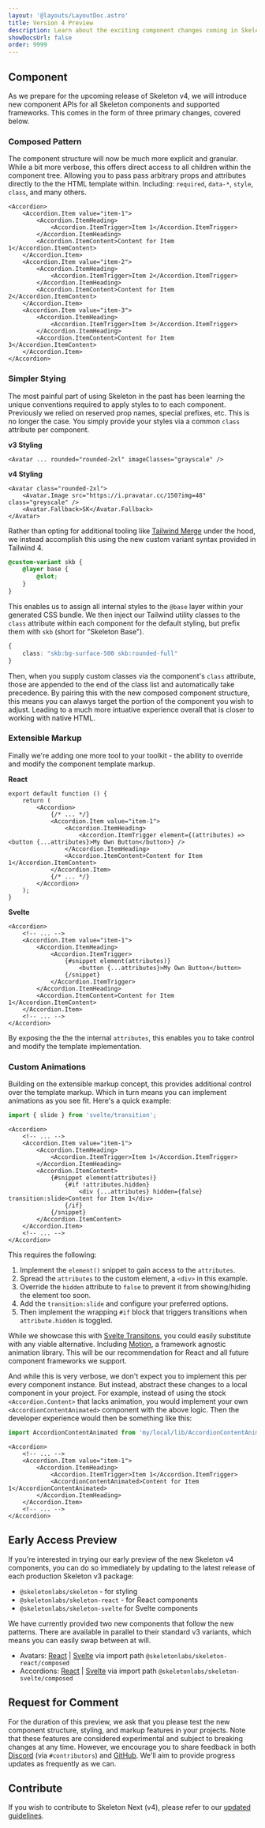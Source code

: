```yaml
---
layout: '@layouts/LayoutDoc.astro'
title: Version 4 Preview
description: Learn about the exciting component changes coming in Skeleton v4.
showDocsUrl: false
order: 9999
---
```



## Component

As we prepare for the upcoming release of Skeleton v4, we will introduce new component APIs for all Skeleton components and supported frameworks. This comes in the form of three primary changes, covered below.

### Composed Pattern

The component structure will now be much more explicit and granular. While a bit more verbose, this offers direct access to all children within the component tree. Allowing you to pass pass arbitrary props and attributes directly to the the HTML template within. Including: `required`, `data-*`, `style`, `class`, and many others.

```svelte
<Accordion>
	<Accordion.Item value="item-1">
		<Accordion.ItemHeading>
			<Accordion.ItemTrigger>Item 1</Accordion.ItemTrigger>
		</Accordion.ItemHeading>
		<Accordion.ItemContent>Content for Item 1</Accordion.ItemContent>
	</Accordion.Item>
	<Accordion.Item value="item-2">
		<Accordion.ItemHeading>
			<Accordion.ItemTrigger>Item 2</Accordion.ItemTrigger>
		</Accordion.ItemHeading>
		<Accordion.ItemContent>Content for Item 2</Accordion.ItemContent>
	</Accordion.Item>
	<Accordion.Item value="item-3">
		<Accordion.ItemHeading>
			<Accordion.ItemTrigger>Item 3</Accordion.ItemTrigger>
		</Accordion.ItemHeading>
		<Accordion.ItemContent>Content for Item 3</Accordion.ItemContent>
	</Accordion.Item>
</Accordion>
```

### Simpler Stying

The most painful part of using Skeleton in the past has been learning the unique conventions required to apply styles to to each component. Previously we relied on reserved prop names, special prefixes, etc. This is no longer the case. You simply provide your styles via a common `class` attribute per component.

**v3 Styling**

```svelte
<Avatar ... rounded="rounded-2xl" imageClasses="grayscale" />
```

**v4 Styling**

```svelte
<Avatar class="rounded-2xl">
	<Avatar.Image src="https://i.pravatar.cc/150?img=48" class="greyscale" />
	<Avatar.Fallback>SK</Avatar.Fallback>
</Avatar>
```

Rather than opting for additional tooling like [Tailwind Merge](https://github.com/dcastil/tailwind-merge) under the hood, we instead accomplish this using the new custom variant syntax provided in Tailwind 4.

```css
@custom-variant skb {
	@layer base {
		@slot;
	}
}
```

This enables us to assign all internal styles to the `@base` layer within your generated CSS bundle. We then inject our Tailwind utility classes to the `class` attribute within each component for the default styling, but prefix them with `skb` (short for "Skeleton Base").

```ts
{
	class: "skb:bg-surface-500 skb:rounded-full"
}
```

Then, when you supply custom classes via the component's `class` attribute, those are appended to the end of the class list and automatically take precedence. By pairing this with the new composed component structure, this means you can alawys target the portion of the component you wish to adjust. Leading to a much more intuative experience overall that is closer to working with native HTML.

### Extensible Markup

Finally we're adding one more tool to your toolkit - the ability to override and modify the component template markup.

**React**

```tsx
export default function () {
	return (
		<Accordion>
			{/* ... */}
			<Accordion.Item value="item-1">
				<Accordion.ItemHeading>
					<Accordion.ItemTrigger element={(attributes) => <button {...attributes}>My Own Button</button>} />
				</Accordion.ItemHeading>
				<Accordion.ItemContent>Content for Item 1</Accordion.ItemContent>
			</Accordion.Item>
			{/* ... */}
		</Accordion>
	);
}
```

**Svelte**

```svelte
<Accordion>
	<!-- ... -->
	<Accordion.Item value="item-1">
		<Accordion.ItemHeading>
			<Accordion.ItemTrigger>
				{#snippet element(attributes)}
					<button {...attributes}>My Own Button</button>
				{/snippet}
			</Accordion.ItemTrigger>
		</Accordion.ItemHeading>
		<Accordion.ItemContent>Content for Item 1</Accordion.ItemContent>
	</Accordion.Item>
	<!-- ... -->
</Accordion>
```

By exposing the the the internal `attributes`, this enables you to take control and modify the template implementation.

### Custom Animations

Building on the extensible markup concept, this provides additional control over the template markup. Which in turn means you can implement animations as you see fit. Here's a quick example:

```ts
import { slide } from 'svelte/transition';
```

```svelte
<Accordion>
	<!-- ... -->
	<Accordion.Item value="item-1">
		<Accordion.ItemHeading>
			<Accordion.ItemTrigger>Item 1</Accordion.ItemTrigger>
		</Accordion.ItemHeading>
		<Accordion.ItemContent>
			{#snippet element(attributes)}
				{#if !attributes.hidden}
					<div {...attributes} hidden={false} transition:slide>Content for Item 1</div>
				{/if}
			{/snippet}
		</Accordion.ItemContent>
	</Accordion.Item>
	<!-- ... -->
</Accordion>
```

This requires the following:

1. Implement the `element()` snippet to gain access to the `attributes`.
2. Spread the `attributes` to the custom element, a `<div>` in this example.
3. Override the `hidden` attribute to `false` to prevent it from showing/hiding the element too soon.
4. Add the `transition:slide` and configure your preferred options.
5. Then implement the wrapping `#if` block that triggers transitions when `attribute.hidden` is toggled.

While we showcase this with [Svelte Transitons](https://svelte.dev/docs/svelte/transition), you could easily substitute with any viable alternative. Including [Motion](https://motion.dev/), a framework agnostic animation library. This will be our recommendation for React and all future component frameworks we support.

And while this is very verbose, we don't expect you to implement this per every component instance. But instead, abstract these changes to a local component in your project. For example, instead of using the stock `<Accordion.Content>` that lacks animation, you would implement your own `<AccordionContentAnimated>` component with the above logic. Then the developer experience would then be something like this:

```ts
import AccordionContentAnimated from 'my/local/lib/AccordionContentAnimated.svelte';
```

```svelte
<Accordion>
	<!-- ... -->
	<Accordion.Item value="item-1">
		<Accordion.ItemHeading>
			<Accordion.ItemTrigger>Item 1</Accordion.ItemTrigger>
			<AccordionContentAnimated>Content for Item 1</AccordionContentAnimated>
		</Accordion.ItemHeading>
	</Accordion.Item>
	<!-- ... -->
</Accordion>
```

## Early Access Preview

If you're interested in trying our early preview of the new Skeleton v4 components, you can do so immediately by updating to the latest release of each production Skeleton v3 package:

- `@skeletonlabs/skeleton` - for styling
- `@skeletonlabs/skeleton-react` - for React components
- `@skeletonlabs/skeleton-svelte` for Svelte components

We have currently provided two new components that follow the new patterns. There are available in parallel to their standard v3 variants, which means you can easily swap between at will.

- Avatars: [React](/docs/components-composed/avatar/react) | [Svelte](/docs/components-composed/avatar/svelte) via import path `@skeletonlabs/skeleton-react/composed`
- Accordions: [React](/docs/components-composed/accordion/react) | [Svelte](/docs/components-composed/accordion/svelte) via import path `@skeletonlabs/skeleton-svelte/composed`

## Request for Comment

For the duration of this preview, we ask that you please test the new component structure, styling, and markup features in your projects. Note that these features are considered experimental and subject to breaking changes at any time. However, we encourage you to share feedback in both [Discord](https://discord.com/invite/EXqV7W8MtY) (via `#contributors`) and [GitHub](https://github.com/skeletonlabs/skeleton). We'll aim to provide progress updates as frequently as we can.

## Contribute

If you wish to contribute to Skeleton Next (v4), please refer to our [updated guidelines](https://next.skeleton.dev/docs/resources/contribute).
